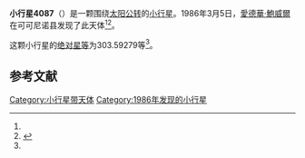 {{Infobox planet
| bgcolour = #FFFFC0
| name = 4087 Part
| symbol = 
| image = 
| caption = 
| discovery = yes
| discovery_ref = 
| discoverer = [[愛德華·鮑威爾|愛德華·鮑威爾]]
| discovery_site = [[可可尼诺县|可可尼诺县]] 
| discovered = 1986年3月5日
| designations = yes
| mp_name = 
| named_after = 
| alt_names = 1986 EM1/ 1951 KV / 1970 GT / 1974 TT / 1974 UP / 1983 JT
| mp_category = [[主带小行星|主带小行星]]
| orbit_ref = <ref name="a">[http://ssd.jpl.nasa.gov/sbdb.cgi?sstr=4087 4087 Part] {{Wayback|url=http://ssd.jpl.nasa.gov/sbdb.cgi?sstr=4087 |date=20201124003838 }}，小行星數據庫瀏覽器（JPL Small-Body Database Browser）－[[美国国家航空航天局|美国国家航空航天局]]喷气推进实验室</ref>
| epoch = 2456400.5 (2013年4月18日更新)
| aphelion = {{convert|2.4311701|AU|km|3|abbr=on|lk=out}}
| perihelion = {{convert|1.9214473|AU|km|3|abbr=on}}
| semimajor = {{convert|2.1763087|AU|km|3|abbr=on}}
| eccentricity = 0.1171072
| period = 1172.679079 [[日|日]]<br />3.21[[儒略年|儒略年]]
| avg_speed = 
| inclination = 4.42541
| asc_node = 24.76796
| mean_anomaly = 
| arg_peri = 303.59279
| satellites = 
| physical_characteristics = yes
| dimensions = 
| mass = 
| density = 
| surface_grav = 
| escape_velocity = 
| sidereal_day = 
| axial_tilt = 
| pole_ecliptic_lat = 
| pole_ecliptic_lon = 
| albedo = 
| temperatures= 
| temp_name1 = 
| mean_temp_1 = 
| max_temp_1 = 
| temp_name2 = 
| max_temp_2 = 
| spectral_type = 
| abs_magnitude = 303.59279
}}

'''小行星4087'''（{{lang-en|4087 Part}}）是一颗围绕[[太阳|太阳]][[公转|公转]]的[[小行星|小行星]]。1986年3月5日，[[愛德華·鮑威爾|愛德華·鮑威爾]]在可可尼诺县发现了此天体<ref name="a" /><ref>{{cite news|title=小行星列表|url=http://cfa-www.harvard.edu/iau/lists/NumberedMPs.txt|accessdate=2013-07-08|newspaper=哈佛大学|archive-date=2008-05-17|archive-url=https://web.archive.org/web/20080517010638/http://cfa-www.harvard.edu/iau/lists/NumberedMPs.txt|dead-url=no}}</ref>。

这颗小行星的[[绝对星等|绝对星等]]为303.59279等<ref name="a" />。

==参考文献==
{{reflist}}
{{Minor Planet Number|[[小行星4086|小行星4086]]|[[小行星4088|小行星4088]]}}

{{小天体}}

[[Category:小行星带天体|Category:小行星带天体]]
[[Category:1986年发现的小行星|Category:1986年发现的小行星]]

{{asteroid-stub}}